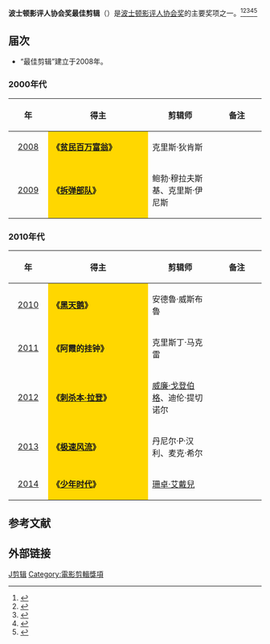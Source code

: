 '''波士顿影评人协会奖最佳剪辑'''（{{lang-en|'''Boston Society of Film Critics Award for Best Editing'''}}）是[[波士顿影评人协会|波士顿影评人协会奖]]的主要奖项之一。<ref>{{cite web |url=http://yule.sohu.com/20131208/n391444193.shtml |title=波士顿影评人协会奖颁发 《为奴十二年》占六项 |accessdate=2013 |publisher=搜狐网 |work= |language=zh-hans |archive-date=2020-03-28 |archive-url=https://web.archive.org/web/20200328060021/https://yule.sohu.com/20131208/n391444193.shtml |dead-url=no }}</ref><ref>{{cite web |url=http://ent.sina.com.cn/m/f/2012-12-17/11073813272.shtml |title=波士顿影评人协会奖公布 《刺本-拉登》获最佳 |accessdate=2012 |publisher=新浪网 |work= |language=zh-hans |archive-date=2021-01-27 |archive-url=https://web.archive.org/web/20210127112905/http://ent.sina.com.cn/m/f/2012-12-17/11073813272.shtml |dead-url=no }}</ref><ref>{{cite web|url=http://ent.qq.com/a/20121210/000329.htm|title=波士顿影评人协会奖揭晓 《刺杀本拉登》夺最佳|accessdate=2012|publisher=腾讯网|work=|language=zh-hans|deadurl=yes|archiveurl=https://web.archive.org/web/20140328133025/http://ent.qq.com/a/20121210/000329.htm|archivedate=2014-03-28}}</ref><ref>{{cite web |url=http://ent.163.com/11/1214/14/7L8A73KM00034O55.html |title=波士顿影评人协会奖揭晓 《艺术家》获最佳影片 |accessdate=2011 |publisher=网易 |work= |language=zh-hans |archive-date=2021-01-25 |archive-url=https://web.archive.org/web/20210125203030/https://ent.163.com/11/1214/14/7L8A73KM00034O55.html |dead-url=no }}</ref><ref>{{cite web |url=http://ent.sina.com.cn/m/f/2011-12-12/11123505177.shtml |title=波士顿影评人协会奖：《艺术家》破《雨果》 |accessdate=2011 |publisher=新浪网 |work= |language=zh-hans |archive-date=2021-01-27 |archive-url=https://web.archive.org/web/20210127113028/http://ent.sina.com.cn/m/f/2011-12-12/11123505177.shtml |dead-url=no }}</ref>

== 届次 ==
*“最佳剪辑”建立于2008年。
=== 2000年代 ===
{| class="wikitable" width="95%" cellpadding="5"
|-
!width="100"|年
!width="450"|得主
!width="250"|剪辑师
!width="200"|备注
|-
|style="text-align:center;"| [[第29届波士顿影评人协会奖|2008]] ||  style="background:#FFD700;" | '''《[[贫民百万富翁|贫民百万富翁]]》''' ||  克里斯·狄肯斯|| 
|-
|style="text-align:center;"| [[第30届波士顿影评人协会奖|2009]] ||  style="background:#FFD700;" |'''《[[拆弹部队|拆弹部队]]》''' || 鲍勃·穆拉夫斯基、克里斯·伊尼斯 ||  
|}

=== 2010年代 ===
{| class="wikitable" width="95%" cellpadding="5"
|-
!width="100"|年
!width="450"|得主
!width="250"|剪辑师
!width="200"|备注
|-
|style="text-align:center;"| [[第31届波士顿影评人协会奖|2010]] ||  style="background:#FFD700;" | '''《[[黑天鹅_(电影)|黑天鹅]]》''' || 安德魯·威斯布魯 ||  
|-
|style="text-align:center;"| [[第32届波士顿影评人协会奖|2011]] ||  style="background:#FFD700;" | '''《阿霞的挂钟》''' || 克里斯丁·马克雷 ||  
|-
|style="text-align:center;"| [[第33届波士顿影评人协会奖|2012]] ||  style="background:#FFD700;" | '''《[[刺杀本·拉登|刺杀本·拉登]]》'''|| [[威廉·戈登伯格|威廉·戈登伯格]]、迪伦·提切诺尔 || 
|-
|style="text-align:center;"| [[第34届波士顿影评人协会奖|2013]] || style="background:#FFD700;" | '''《[[极速风流|极速风流]]》'''|| 丹尼尔·P·汉利、麦克·希尔  ||  
|-
|style="text-align:center;"| [[第35届波士顿影评人协会奖|2014]] || style="background:#FFD700;" | '''《[[少年时代|少年时代]]》'''|| [[珊卓·艾戴兒|珊卓·艾戴兒]]  || 
|}

==参考文献==
{{reflist}}

== 外部链接 ==
{{波士顿影评人协会奖}}

[[Category:波士顿影评人协会奖|J剪辑]]
[[Category:電影剪輯獎項|Category:電影剪輯獎項]]